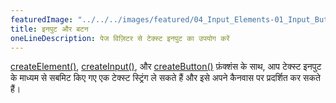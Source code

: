---
featuredImage: "../../../images/featured/04_Input_Elements-01_Input_Button-thumbnail.png"
title: इनपुट और बटन
oneLineDescription: पेज विज़िटर से टेक्स्ट इनपुट का उपयोग करें
---

<a href='https://p5js.org/reference/p5.Element/createElement' target='_blank'>createElement()</a>, <a href='https://p5js का उपयोग करना। org/reference/p5/createInput' target='_blank'>createInput()</a>, और <a href='https://p5js.org/reference/p5.Element/createButton' target= "_blank">createButton()</a> फ़ंक्शंस के साथ, आप टेक्स्ट इनपुट के माध्यम से सबमिट किए गए  एक टेक्स्ट स्ट्रिंग ले सकते हैं और इसे अपने कैनवास पर प्रदर्शित कर सकते हैं।